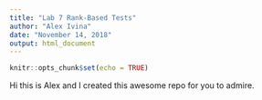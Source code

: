 ```yaml
---
title: "Lab 7 Rank-Based Tests"
author: "Alex Ivina"
date: "November 14, 2018"
output: html_document
---
```


```r
knitr::opts_chunk$set(echo = TRUE)
```

Hi this is Alex and I created this awesome repo for you to admire.